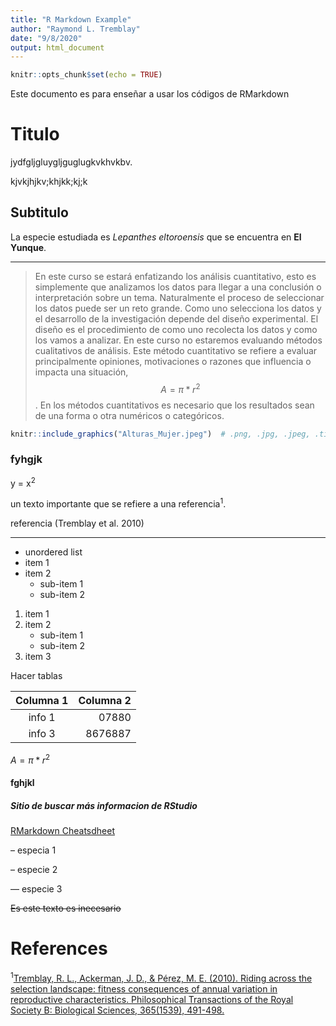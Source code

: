 ```yaml
---
title: "R Markdown Example"
author: "Raymond L. Tremblay"
date: "9/8/2020"
output: html_document
---
```


```r
knitr::opts_chunk$set(echo = TRUE)
```

Este documento es para enseñar a usar los códigos de RMarkdown

# Titulo

jydfgljgluygljguglugkvkhvkbv.

kjvkjhjkv;khjkk;kj;k


## Subtitulo

La especie estudiada es *Lepanthes eltoroensis* que se encuentra en **El Yunque**. 

***

> En este curso se estará enfatizando los análisis cuantitativo, esto es simplemente que analizamos los datos para llegar a una conclusión o interpretación sobre un tema. Naturalmente el proceso de seleccionar los datos puede ser un reto grande. Como uno selecciona los datos y el desarrollo de la investigación depende del diseño experimental. El diseño es el procedimiento de como uno recolecta los datos y como los vamos a analizar.  En este curso no estaremos evaluando métodos cualitativos de análisis. Este método cuantitativo se refiere a evaluar principalmente opiniones, motivaciones o razones que influencia o impacta una situación, $$A = \pi*r^{2}$$.  En los métodos cuantitativos es necesario que los resultados sean de una forma o otra numéricos o categóricos. 


```r
knitr::include_graphics("Alturas_Mujer.jpeg")  # .png, .jpg, .jpeg, .tiff
```



### fyhgjk
y = x^2^

un texto importante que se refiere a una referencia^1^.

referencia (Tremblay et al. 2010)

***

* unordered list
* item 1
* item 2
    + sub-item 1 
    + sub-item 2
    
1. item 1
2. item 2
    + sub-item 1 
    + sub-item 2
3. item 3
  
  
  
Hacer tablas

Columna 1 | Columna 2
:----------:| -----------:
info 1 | 07880
info 3 | 8676887

$A = \pi*r^{2}$



#### fghjkl
##### Sitio de buscar más informacion de RStudio
  [RMarkdown Cheatsdheet](https://rstudio.com/wp-content/uploads/2015/03/rmarkdown-reference.pdf)

  -- especia 1
  
  -- especie 2
  
  --- especie 3

~~Es este texto es inecesario~~

# References

^1^[Tremblay, R. L., Ackerman, J. D., & Pérez, M. E. (2010). Riding across the selection landscape: fitness consequences of annual variation in reproductive characteristics. Philosophical Transactions of the Royal Society B: Biological Sciences, 365(1539), 491-498.](https://royalsocietypublishing.org/doi/abs/10.1098/rstb.2009.0239)
